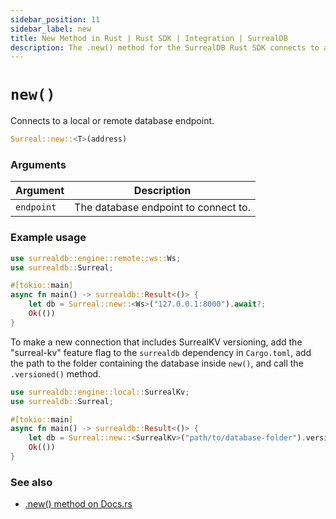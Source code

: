 ```yaml
---
sidebar_position: 11
sidebar_label: new
title: New Method in Rust | Rust SDK | Integration | SurrealDB
description: The .new() method for the SurrealDB Rust SDK connects to a local or remote database endpoint.
---
```


# `new()`

Connects to a local or remote database endpoint.

```rust title="Method Syntax"
Surreal::new::<T>(address)
```

### Arguments
<table>
    <thead>
        <tr>
            <th colspan="2" scope="col">Argument</th>
            <th colspan="2" scope="col">Description</th>
        </tr>
    </thead>
    <tbody>
        <tr>
            <td colspan="2" scope="row" data-label="Argument">
                <code>endpoint</code>
            </td>
            <td colspan="2" scope="row" data-label="Description">
                The database endpoint to connect to.
            </td>
        </tr>
    </tbody>
</table>

### Example usage

```rust
use surrealdb::engine::remote::ws::Ws;
use surrealdb::Surreal;

#[tokio::main]
async fn main() -> surrealdb::Result<()> {
    let db = Surreal::new::<Ws>("127.0.0.1:8000").await?;
    Ok(())
}
```

To make a new connection that includes SurrealKV versioning, add the "surreal-kv" feature flag to the `surrealdb` dependency in `Cargo.toml`, add the path to the folder containing the database inside `new()`, and call the `.versioned()` method.

```rust
use surrealdb::engine::local::SurrealKv;
use surrealdb::Surreal;

#[tokio::main]
async fn main() -> surrealdb::Result<()> {
    let db = Surreal::new::<SurrealKv>("path/to/database-folder").versioned().await?;
    Ok(())
}
```

### See also

* [.new() method on Docs.rs](https://docs.rs/surrealdb/latest/surrealdb/struct.Surreal.html#method.new)